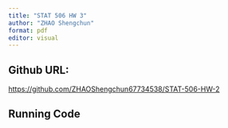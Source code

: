---
title: "STAT 506 HW 3"
author: "ZHAO Shengchun"
format: pdf
editor: visual
---

## Github URL:

<https://github.com/ZHAOShengchun67734538/STAT-506-HW-2>

## Running Code

```{r}

```
